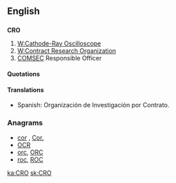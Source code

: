 {{also|cro}}
==English==

==={{initialism}}===
'''CRO'''
{{wikipedia}}

# [[W:Cathode-Ray Oscilloscope]] <!-- Wikipedia redirect => [[W:Oscilloscope]] -->
# [[W:Contract Research Organization]] <!-- Wikipedia redirect => [[W:Contract research organization]] -->
# [[COMSEC]] Responsible Officer

====Quotations====
{{seeCites}}

====Translations====
* Spanish: Organización de Investigación por Contrato.

===Anagrams===
* [[cor#English|cor]] , [[Cor.#English|Cor.]]
* [[OCR#English|OCR]]
* [[orc#English|orc]], [[ORC#English|ORC]]
* [[roc#English|roc]], [[ROC#English|ROC]]

[[ka:CRO]]
[[sk:CRO]]